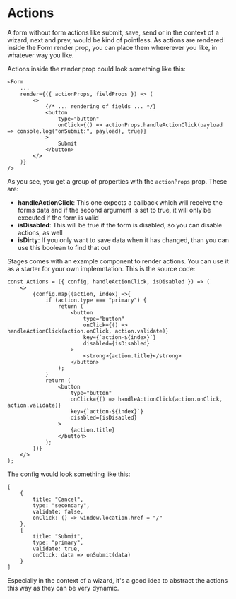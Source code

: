 # Actions

A form without form actions like submit, save, send or in the context of a wizard, next and prev, 
would be kind of pointless. As actions are rendered inside the Form render prop, you can place 
them whererever you like, in whatever way you like.

Actions inside the render prop could look something like this:

```
<Form
    ...
    render={({ actionProps, fieldProps }) => (
        <>
            {/* ... rendering of fields ... */}
            <button
                type="button"
                onClick={() => actionProps.handleActionClick(payload => console.log("onSubmit:", payload), true)}
            >
                Submit
            </button>
        </>
    )}
/>
```

As you see, you get a group of properties with the `actionProps` prop. These are:

- **handleActionClick**: This one expects a callback which will receive the forms data and if the second argument is set to true, it will only be executed if the form is valid
- **isDisabled**: This will be true if the form is disabled, so you can disable actions, as well
- **isDirty**: If you only want to save data when it has changed, than you can use this boolean to find that out

Stages comes with an example component to render actions. You can use it as a starter for your own implemntation. This is the source code:

```
const Actions = ({ config, handleActionClick, isDisabled }) => (
    <>
        {config.map((action, index) =>{
            if (action.type === "primary") {
                return (
                    <button
                        type="button"
                        onClick={() => handleActionClick(action.onClick, action.validate)}
                        key={`action-${index}`}
                        disabled={isDisabled}
                    >
                        <strong>{action.title}</strong>
                    </button>
                );
            }
            return (
                <button
                    type="button"
                    onClick={() => handleActionClick(action.onClick, action.validate)}
                    key={`action-${index}`}
                    disabled={isDisabled}
                >
                    {action.title}
                </button>
            );
        })}
    </>
);
```

The config would look something like this:

```
[
    {
        title: "Cancel",
        type: "secondary",
        validate: false,
        onClick: () => window.location.href = "/"
    },
    {
        title: "Submit",
        type: "primary",
        validate: true,
        onClick: data => onSubmit(data)
    }
]
```

Especially in the context of a wizard, it's a good idea to abstract the actions this way as they can be very dynamic.